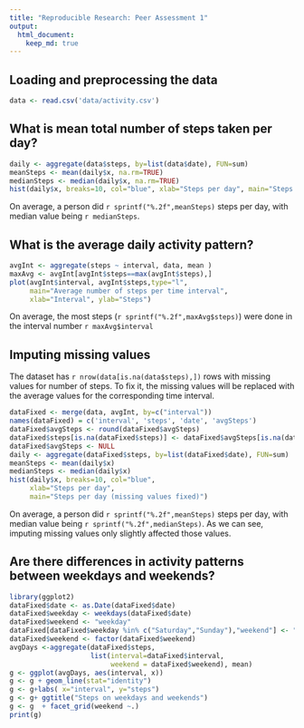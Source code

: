 ```yaml
---
title: "Reproducible Research: Peer Assessment 1"
output: 
  html_document:
    keep_md: true
---
```



## Loading and preprocessing the data
```r
data <- read.csv('data/activity.csv')
```


## What is mean total number of steps taken per day?
```r
daily <- aggregate(data$steps, by=list(data$date), FUN=sum)
meanSteps <- mean(daily$x, na.rm=TRUE)
medianSteps <- median(daily$x, na.rm=TRUE)
hist(daily$x, breaks=10, col="blue", xlab="Steps per day", main="Steps per day")
```


On average, a person did `r sprintf("%.2f",meanSteps)` steps per day, with median value being `r medianSteps`.


## What is the average daily activity pattern?

```r
avgInt <- aggregate(steps ~ interval, data, mean )
maxAvg <- avgInt[avgInt$steps==max(avgInt$steps),]
plot(avgInt$interval, avgInt$steps,type="l",
     main="Average number of steps per time interval", 
     xlab="Interval", ylab="Steps")
```

On average, the most steps (`r sprintf("%.2f",maxAvg$steps)`) were done in the interval number `r maxAvg$interval`

## Imputing missing values

The dataset has `r nrow(data[is.na(data$steps),])` rows with missing values for number of steps. To fix it, the missing values will be replaced with the average values for the corresponding time interval.

```r
dataFixed <- merge(data, avgInt, by=c("interval"))
names(dataFixed) = c('interval', 'steps', 'date', 'avgSteps')
dataFixed$avgSteps <- round(dataFixed$avgSteps)
dataFixed$steps[is.na(dataFixed$steps)] <- dataFixed$avgSteps[is.na(dataFixed$steps)]
dataFixed$avgSteps <- NULL
daily <- aggregate(dataFixed$steps, by=list(dataFixed$date), FUN=sum)
meanSteps <- mean(daily$x)
medianSteps <- median(daily$x)
hist(daily$x, breaks=10, col="blue",
     xlab="Steps per day", 
     main="Steps per day (missing values fixed)")

```

On average, a person did `r sprintf("%.2f",meanSteps)` steps per day, with median value being `r sprintf("%.2f",medianSteps)`. As we can see, imputing missing values only slightly affected those values.

## Are there differences in activity patterns between weekdays and weekends?
``` r
library(ggplot2)
dataFixed$date <- as.Date(dataFixed$date)
dataFixed$weekday <- weekdays(dataFixed$date)
dataFixed$weekend <- "weekday"
dataFixed[dataFixed$weekday %in% c("Saturday","Sunday"),"weekend"] <- "weekend"
dataFixed$weekend <- factor(dataFixed$weekend)
avgDays <-aggregate(dataFixed$steps, 
                    list(interval=dataFixed$interval, 
                         weekend = dataFixed$weekend), mean)
g <- ggplot(avgDays, aes(interval, x))
g <- g + geom_line(stat="identity")
g <- g+labs( x="interval", y="steps")
g <- g+ ggtitle("Steps on weekdays and weekends")
g <- g  + facet_grid(weekend ~.)
print(g) 
```
